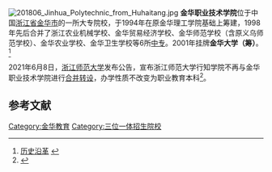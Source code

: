 {{coord|29|03|56|N|119|37|57|E|display=title|scale:10000}}
{{Infobox university
|name        = 金华职业技术学院 
|native_name =
|image       =
|caption     =
|motto       = 知行合一 务实创新
|established = 1994年
|closed      =
|anniversary =
|type        = 公立
|president   =
|dean        =
|secretary   =
|faculty     = 1000余人
|staff       = 
|students    = 2.2万余人
|location    = [[浙江省|浙江省]][[金华市|金华市]]婺州街1188号
|campus      =
|area        = 2278[[亩|亩]]
|colors      =
|affiliations=
|zip         =
|telephone   =
|website     = http://www.jhc.cn/
|logo        =
|footnotes   =
}}
[[File:201806_Jinhua_Polytechnic_from_Huhaitang.jpg|thumb]]
'''金华职业技术学院'''位于中国[[浙江省|浙江省]][[金华市|金华市]]的一所大专院校，于1994年在原金华理工学院基础上筹建，1998年先后合并了浙江农业机械学校、金华贸易经济学校、金华师范学校（含原义乌师范学校）、金华农业学校、金华卫生学校等6所[[中专|中专]]。2001年挂牌'''金华大学（筹）'''。<ref>[http://www.jhc.cn/list.asp?/=1,13 历史沿革] {{webarchive|url=https://web.archive.org/web/20160514032239/http://www.jhc.cn/list.asp?%2F=1%2C13 |date=2016-05-14 }}</ref>

2021年6月8日，[[浙江师范大学|浙江师范大学]]发布公告，宣布浙江师范大学行知学院不再与金华职业技术学院进行[[反獨立學院轉設職業本科運動|合并转设]]，办学性质不改变为职业教育本科<ref name="报道0608A">{{cite web |author1=蒋子文 杨喆 |title=浙江省教育厅喊停次日，多校停止独立学院与职校合并转设 |url=https://m.thepaper.cn/newsDetail_forward_13018622 |website=澎湃新闻 |accessdate=2021-06-08}}</ref>。

==参考文献==
{{reflist}}
{{金华市}}
{{浙江高等院校}}
{{DEFAULTSORT:J}}
[[Category:金华教育|Category:金华教育]]
[[Category:三位一体招生院校|Category:三位一体招生院校]]